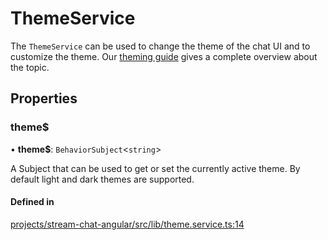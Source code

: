 # ThemeService

The `ThemeService` can be used to change the theme of the chat UI and to customize the theme. Our [theming guide](../theming/introduction.mdx) gives a complete overview about the topic.

## Properties

### theme$

• **theme$**: `BehaviorSubject`<`string`\>

A Subject that can be used to get or set the currently active theme. By default light and dark themes are supported.

#### Defined in

[projects/stream-chat-angular/src/lib/theme.service.ts:14](https://github.com/GetStream/stream-chat-angular/blob/cdc49412e46fb0418a7a1f1ed349ca18c5a8dcc2/projects/stream-chat-angular/src/lib/theme.service.ts#L14)
